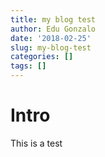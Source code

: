 ```yaml
---
title: my blog test
author: Edu Gonzalo
date: '2018-02-25'
slug: my-blog-test
categories: []
tags: []
---
```


# Intro 

This is a test 

